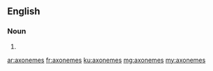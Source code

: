 ==English==

===Noun===
{{head|en}}

# {{plural of|axoneme}}

[[ar:axonemes]]
[[fr:axonemes]]
[[ku:axonemes]]
[[mg:axonemes]]
[[my:axonemes]]